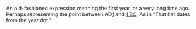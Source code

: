 An old-fashioned expression meaning the first year, or a very long time ago.   Perhaps representing the point between AD[[1]] and [[1 BC]].  As in "That hat dates from the year dot."

{{Stub}}